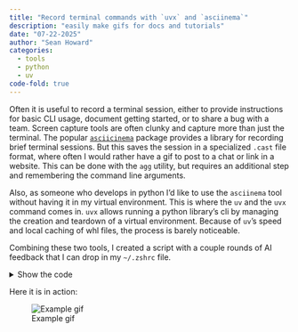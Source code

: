 ```yaml
---
title: "Record terminal commands with `uvx` and `asciinema`"
description: "easily make gifs for docs and tutorials"
date: "07-22-2025"
author: "Sean Howard"
categories:
  - tools
  - python
  - uv
code-fold: true
---
```


Often it is useful to record a terminal session, either to provide instructions for basic CLI usage, document getting started, or to share a bug with a team. Screen capture tools are often clunky and capture more than just the terminal. The popular [`asciicinema`](https://docs.asciinema.org/) package provides a library for recording brief terminal sessions. But this saves the session in a specialized `.cast` file format, where often I would rather have a gif to post to a chat or link in a website. This can be done with the `agg` utility, but requires an additional step and remembering the command line arguments.

Also, as someone who develops in python I'd like to use the `asciinema` tool without having it in my virtual environment. This is where the `uv` and the `uvx` command comes in. `uvx` allows running a python library's cli by managing the creation and teardown of a virtual environment. Because of `uv`'s speed and local caching of whl files, the process is barely noticeable.

Combining these two tools, I created a script with a couple rounds of AI feedback that I can drop in my `~/.zshrc` file.

<details>
  <summary>Show the code</summary>

```bash
# Function to record an asciinema session and convert it to a GIF
# Usage: recgif <output_gif_name> [asciinema_rec_options...]
recgif() {
    if [ -z "$1" ]; then
        echo "Usage: recgif <output_gif_name> [asciinema_rec_options...]"
        return 1
    fi

    local output_gif_name_raw="$1"
    shift # Remove the first argument (output_gif_name_raw) from the argument list
    local asciinema_rec_options=("$@") # Capture all remaining arguments for asciinema rec

    local output_gif_name # This will store the name with .gif only if needed
    local temp_cast_file

    # Check if the output_gif_name_raw already ends with .gif
    if [[ "$output_gif_name_raw" == *.gif ]]; then
        output_gif_name="$output_gif_name_raw"
    else
        output_gif_name="${output_gif_name_raw}.gif"
    fi

    # Create a unique temporary file for the asciinema cast.
    # The temporary file name will now include the base output name as a prefix.
    temp_cast_file=$(mktemp --tmpdir="${TMPDIR:-/tmp}" "${output_gif_name_raw}.XXXXXX.cast")

    echo "Recording asciinema session. Press Ctrl+D or type 'exit' to finish..."
    # Record the asciinema session using uvx, saving to the temporary file.
    # All additional arguments passed to recgif are forwarded to asciinema rec.
    # This command blocks until the recording is finished (user presses Ctrl+D or types 'exit').
    uvx asciinema rec "${asciinema_rec_options[@]}" "$temp_cast_file"

    if [ -f "$temp_cast_file" ]; then
        echo "Converting cast to GIF: ${output_gif_name}"
        # Convert the asciinema cast to a GIF using agg directly,
        # with the specified font family.
        agg --font-family "MesloLGS Nerd Font Mono" --theme "monaki" "$temp_cast_file" "$output_gif_name"

        echo "Cleaning up temporary cast file: ${temp_cast_file}"
        # Remove the temporary asciinema cast file
        rm "$temp_cast_file"
        echo "GIF created successfully: ${output_gif_name}"
    else
        echo "Asciinema recording failed or cast file not found. No GIF was created."
    fi
}
```
</details>

Here it is in action:

![Example gif](example.gif)